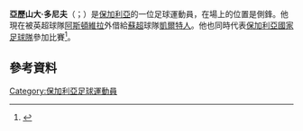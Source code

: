 {{Infobox football biography
| name                = Aleksandar Tonev
| image               = File:Aleksandar Tonev.JPG
| caption             = 多尼夫代表保加利亞U21國家隊出場
| fullname            = Aleksandar Antonov Tonev<ref name="Barclays Premier League Squad Numbers 2013/14">{{Cite news
| title = Barclays Premier League Squad Numbers 2013/14
| url = http://www.premierleague.com/en-gb/news/news/2013-14/aug/premier-league-squad-numbers-seasons-2013-14.html
| publisher = Premier League
| date = 16 August 2013
| accessdate = 16 August 2013
| archive-date = 2013-08-21
| archive-url = https://web.archive.org/web/20130821225359/http://www.premierleague.com/en-gb/news/news/2013-14/aug/premier-league-squad-numbers-seasons-2013-14.html
| dead-url = no
}}</ref>
| birth_date          = {{birth date and age|df=yes|1990|2|3}}
| birth_place         = 保加利亞[[埃林佩林|埃林佩林]]
| height              = {{height|m=1.78}}
| position            = 邊鋒
| currentclub         = [[凱爾特人足球俱樂部|凱爾特人]]<br />（租借自[[阿斯頓維拉|阿斯頓維拉]]）
| clubnumber          = 27
| youthyears1         = 
| youthclubs1         = [[PFC_CSKA_Sofia|CSKA Sofia]]
| years1              = 2008–2011 | clubs1 = [[索菲亞中央陸軍|索菲亞中央陸軍]]       | caps1 = 42 | goals1 = 4
| years2              = 2009–2010 | clubs2 = → [[OFC斯利文2000|斯利文]] （租借） | caps2 = 23 | goals2 = 1
| years3              = 2011–2013 | clubs3 = [[波茲南萊克|波茲南萊克]]                     | caps3 = 54 | goals3 = 7
| years4              = 2013–     | clubs4 = [[阿斯頓維拉|阿斯頓維拉]]    | caps4 = 17 | goals4 = 0
| years5              = 2014–     | clubs5 = →[[凱爾特人足球俱樂部|凱爾特人]] （租借）     | caps5 = 7  | goals5 = 0
| totalcaps           = | totalgoals =
| nationalyears1      = | nationalteam1 = 保加利亞U19| nationalcaps1 = 5| nationalgoals1 = 0
| nationalyears2      = 2008–2012| nationalteam2 = 保加利亞U21|nationalcaps2 = 15 |nationalgoals2 = 4
| nationalyears3      = 2011–| nationalteam3 = [[保加利亞國家足球隊|保加利亞]]| nationalcaps3 = 17 | nationalgoals3 = 3
| club-update         =
| nationalteam-update = 2014年11月16日
}}
'''亞歷山大·多尼夫'''（{{lang-bg|Александър Антонов Тонев}}；{{bd|1990年|2月3日}}）是[[保加利亞|保加利亞]]的一位足球運動員，在場上的位置是側鋒。他現在被英超球隊[[阿斯頓維拉|阿斯頓維拉]]外借給[[蘇超|蘇超]]球隊[[凱爾特人足球俱樂部|凱爾特人]]。他也同時代表[[保加利亞國家足球隊|保加利亞國家足球隊]]參加比賽<ref>{{cite web|publisher=IMScouting|title=Aleksandar Tonev – the CSKA Sofia star tipped to restore Bulgarian glory|url=http://www.imscouting.com/global-news-article/Aleksandar-Tonev-the-CSKA-Sofia-star-tipped-to-restore-Bulgarian-glory/13045/|accessdate=10 February 2011|archiveurl=https://web.archive.org/web/20110215223112/http://www.imscouting.com/global-news-article/Aleksandar-Tonev-the-CSKA-Sofia-star-tipped-to-restore-Bulgarian-glory/13045/|archivedate=2011-02-15|deadurl=yes}}</ref>。
==參考資料==
{{Reflist}}

{{DEFAULTSORT: Tonev, Aleksandar}}
[[Category:保加利亞足球運動員|Category:保加利亞足球運動員]]